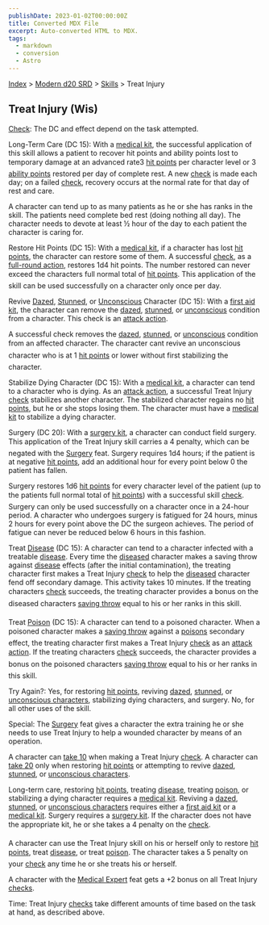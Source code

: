 ```yaml
---
publishDate: 2023-01-02T00:00:00Z
title: Converted MDX File
excerpt: Auto-converted HTML to MDX.
tags:
  - markdown
  - conversion
  - Astro
---
```






[Index](-index) > [Modern d20 SRD](modern-d20-srd-index) > [Skills](modern-d20-srd-skills-index) > Treat Injury




## Treat Injury (Wis)


[Check](modern-d20-srd-skills-skill-basics-php#skill-check-index): The DC and effect depend on the task attempted.


Long-Term Care (DC 15): With a [medical
  kit](modern-d20-srd-equipment-professional-equipment), the successful application of this skill allows a patient to recover hit points and ability points lost to temporary damage at an advanced rate3 [hit
  points](modern-d20-srd-combat-hit-points) per character level or 3 [ability
  points](modern-d20-srd-basics-ability-scores) restored per day of complete rest. A new [check](modern-d20-srd-skills-skill-basics-php#skill-check-index) is made each day; on a failed [check](modern-d20-srd-skills-skill-basics-php#skill-check-index), recovery occurs at the normal rate for that day of rest and care.



A character can tend up to as many patients as he or she has ranks in the skill. The patients need complete bed rest (doing nothing all day). The character needs to devote at least ½ hour of the day to each patient the character is caring for.



Restore Hit Points (DC 15): With a [medical
kit](modern-d20-srd-equipment-professional-equipment), if a character has lost [hit
points](modern-d20-srd-combat-hit-points), the character can restore some of them. A successful [check](modern-d20-srd-skills-skill-basics-php#skill-check-index), as a [full-round
action](modern-d20-srd-combat-full-round-actions), restores 1d4 hit points. The number restored can never exceed the characters full normal total of [hit
points](modern-d20-srd-combat-hit-points). This application of the skill can be used successfully on a character only once per day.



Revive [Dazed](modern-d20-srd-conditions-index), [Stunned](modern-d20-srd-conditions-index), or [Unconscious](modern-d20-srd-conditions-index) Character (DC 15): With a [first
aid kit](modern-d20-srd-equipment-professional-equipment), the character can remove the [dazed](modern-d20-srd-conditions-index), [stunned](modern-d20-srd-conditions-index), or [unconscious](modern-d20-srd-conditions-index) condition from a character. This check is an [attack
action](modern-d20-srd-combat-attack-actions).



A successful check removes the [dazed](modern-d20-srd-conditions-index), [stunned](modern-d20-srd-conditions-index), or [unconscious](modern-d20-srd-conditions-index) condition from an affected character. The character cant revive an unconscious character who is at 1 [hit
points](modern-d20-srd-combat-hit-points) or lower without first stabilizing the character.



Stabilize Dying Character (DC 15): With a [medical
kit](modern-d20-srd-equipment-professional-equipment), a character can tend to a character who is dying. As an [attack
action](modern-d20-srd-combat-attack-actions), a successful Treat Injury [check](modern-d20-srd-skills-skill-basics-php#skill-check-index) stabilizes another character. The stabilized character regains no [hit
points](modern-d20-srd-combat-hit-points), but he or she stops losing them. The character must have a [medical
kit](modern-d20-srd-equipment-professional-equipment) to stabilize a dying character.



Surgery (DC 20): With a [surgery
kit](modern-d20-srd-equipment-professional-equipment), a character can conduct field surgery. This application of the Treat Injury skill carries a 4 penalty, which can be negated with the [Surgery](modern-d20-srd-feats-surgery) feat. Surgery requires 1d4 hours; if the patient is at negative [hit
points](modern-d20-srd-combat-hit-points), add an additional hour for every point below 0 the patient has fallen.



Surgery restores 1d6 [hit points](modern-d20-srd-combat-hit-points) for every character level of the patient (up to the patients full normal total of [hit
points](modern-d20-srd-combat-hit-points)) with a successful skill [check](modern-d20-srd-skills-skill-basics-php#skill-check-index).  Surgery can only be used successfully on a character once in a 24-hour period.
A character who undergoes surgery is fatigued for 24 hours, minus 2 hours for every point above the DC the surgeon achieves. The period of fatigue can never be reduced below 6 hours in this fashion.



Treat [Disease](modern-d20-srd-environment-hazards-disease) (DC 15): A character can tend to a character infected with a treatable [disease](modern-d20-srd-environment-hazards-disease). Every time the [diseased](modern-d20-srd-environment-hazards-disease) character makes a saving throw against [disease](modern-d20-srd-environment-hazards-disease) effects (after the initial contamination), the treating character first makes a Treat Injury [check](modern-d20-srd-skills-skill-basics-php#skill-check-index) to help the [diseased](modern-d20-srd-environment-hazards-disease) character fend off secondary damage. This activity takes 10 minutes. If the treating characters [check](modern-d20-srd-skills-skill-basics-php#skill-check-index) succeeds, the treating character provides a bonus on the diseased characters [saving
throw](modern-d20-srd-basics-saving-throws) equal to his or her ranks in this skill.



Treat [Poison](modern-d20-srd-environment-hazards-poison) (DC 15): A character can tend to a poisoned character. When a poisoned character makes a [saving
throw](modern-d20-srd-basics-saving-throws) against a [poisons](modern-d20-srd-environment-hazards-poison) secondary effect, the treating character first makes a Treat Injury [check](modern-d20-srd-skills-skill-basics-php#skill-check-index) as an [attack
action](modern-d20-srd-combat-attack-actions). If the treating characters [check](modern-d20-srd-skills-skill-basics-php#skill-check-index) succeeds, the character provides a bonus on the poisoned characters [saving
throw](modern-d20-srd-basics-saving-throws) equal to his or her ranks in this skill.



Try Again?: Yes, for restoring [hit
points](modern-d20-srd-combat-hit-points), reviving [dazed](modern-d20-srd-conditions-index), [stunned](modern-d20-srd-conditions-index), or [unconscious
characters](modern-d20-srd-conditions-index), stabilizing dying characters, and surgery. No, for all other uses of the skill.



Special: The [Surgery](modern-d20-srd-feats-surgery) feat gives a character the extra training he or she needs to use Treat Injury to help a wounded character by means of an operation.



A character can [take
10](modern-d20-srd-skills-skill-basics-php#take10-index) when making a Treat Injury [check](modern-d20-srd-skills-skill-basics-php#skill-check-index). A character can [take
20](modern-d20-srd-skills-skill-basics-php#take20-index) only when restoring [hit
points](modern-d20-srd-combat-hit-points) or attempting to revive [dazed](modern-d20-srd-conditions-index), [stunned](modern-d20-srd-conditions-index),
or [unconscious
characters](modern-d20-srd-conditions-index).



Long-term care, restoring [hit
points](modern-d20-srd-combat-hit-points), treating [disease](modern-d20-srd-environment-hazards-disease), treating [poison](modern-d20-srd-environment-hazards-poison), or stabilizing a dying character requires a [medical
kit](modern-d20-srd-equipment-professional-equipment). Reviving a [dazed](modern-d20-srd-conditions-index), [stunned](modern-d20-srd-conditions-index),
or [unconscious
characters](modern-d20-srd-conditions-index) requires either a [first
aid kit](modern-d20-srd-equipment-professional-equipment) or a [medical
kit](modern-d20-srd-equipment-professional-equipment). Surgery requires a [surgery
kit](modern-d20-srd-equipment-professional-equipment). If the character does not have the appropriate kit, he or she takes a 4 penalty on the [check](modern-d20-srd-skills-skill-basics-php#skill-check-index).



A character can use the Treat Injury skill on his or herself only to restore [hit
points](modern-d20-srd-combat-hit-points), treat [disease](modern-d20-srd-environment-hazards-disease), or treat [poison](modern-d20-srd-environment-hazards-poison). The character takes a 5 penalty on your [check](modern-d20-srd-skills-skill-basics-php#skill-check-index) any time he or she treats his or herself.



A character with the [Medical
Expert](modern-d20-srd-feats-medical-expert) feat gets a +2 bonus on all Treat Injury [checks](modern-d20-srd-skills-skill-basics-php#skill-check-index).



Time: Treat Injury [checks](modern-d20-srd-skills-skill-basics-php#skill-check-index) take different amounts of time based on the task at hand, as described above.



